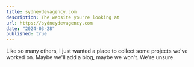 ```yaml
---
title: sydneydevagency.com
description: The website you're looking at
url: https://sydneydevagency.com
date: "2024-03-28"
published: true
---
```



Like so many others, I just wanted a place to collect some projects we've worked on. Maybe we'll add a blog, maybe we won't. We're unsure.

